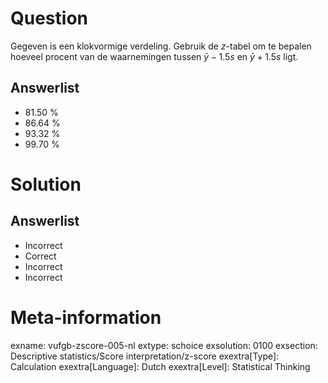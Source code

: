 Question
========
  
Gegeven is een klokvormige verdeling. Gebruik de *z*-tabel om te bepalen hoeveel procent van de waarnemingen tussen $\bar{y}-1.5s$ en $\bar{y}+1.5s$ ligt.

  
Answerlist
----------
* 81.50 %
* 86.64 %
* 93.32 %
* 99.70 %

Solution
========

Answerlist
----------
* Incorrect
* Correct
* Incorrect
* Incorrect

Meta-information
================
exname: vufgb-zscore-005-nl
extype: schoice
exsolution: 0100
exsection: Descriptive statistics/Score interpretation/z-score
exextra[Type]: Calculation
exextra[Language]: Dutch
exextra[Level]: Statistical Thinking